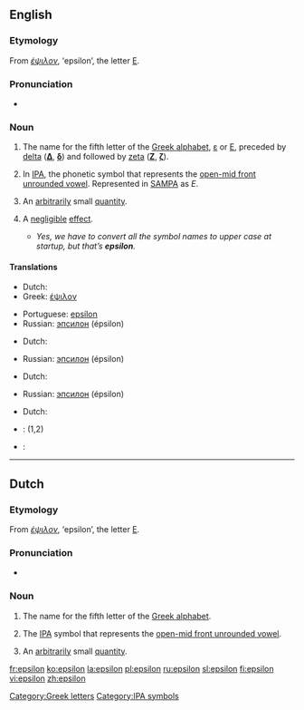 {{letter_disp2|delta|[[Image:Greek_uc_epsilon.png|35px]][[Image:Greek_lc_epsilon.png|24px]]|zeta|έψιλον|Ε|ε}}
==English==

===Etymology===
From {{Gr.}} ''[[έψιλον]]'', ‘epsilon’, the letter [[Ε]].

===Pronunciation===
* {{IPA|/ɛpsɪlɒn/}}

===Noun===
{{en-noun|s|-}}

# The name for the fifth letter of the [[Greek alphabet]], [[ε]] or [[Ε]], preceded by [[delta]] ('''[[Δ]]''', '''[[δ]]''') and followed by [[zeta]] ('''[[Ζ]]''', '''[[ζ]]''').
# {{context|phonetics}} In [[International Phonetic Alphabet|IPA]], the phonetic symbol that represents the [[w:open-mid front unrounded vowel|open-mid front unrounded vowel]]. Represented in [[SAMPA]] as ''E''.
# {{context|mathematics}} An [[arbitrarily]] small [[quantity]].
# {{context|computing|colloquial}} A [[negligible]] [[effect]].
#* ''Yes, we have to convert all the symbol names to upper case at startup, but that’s '''epsilon'''.''

====Translations====
{{trans-top|name for the fifth letter of the Greek alphabet}}
*Dutch: {{t-|nl|epsilon|mf}}
*Greek: [[έψιλον]] {{n}}
{{trans-mid}}
*Portuguese: [[epsílon]] {{m}}
*Russian: [[эпсилон]] (épsilon) {{m}}
{{trans-bottom}}

{{trans-top|symbol for front half open unrounded vowel}}
*Dutch: {{t-|nl|epsilon|mf}}
{{trans-mid}}
*Russian: [[эпсилон]] (épsilon) {{m}}
{{trans-bottom}}

{{trans-top|arbitrarily small quantity}}
*Dutch: {{t-|nl|epsilon|mf}}
{{trans-mid}}
*Russian: [[эпсилон]] (épsilon) {{m}}
{{trans-bottom}}

{{trans-top|negligible effect}}
*Dutch: {{t|nl|kleinigheid|f}}
{{trans-mid}}
{{trans-bottom}}

{{checktrans}}
{{trans-top|Translations to be checked}}
*{{ttbc|Interlingua}}: {{t-|ia|epsilon|xs=Interlingua}} (1,2)
{{trans-mid}}
*{{ttbc|Swedish}}: {{t-|sv|epsilon}}
{{trans-bottom}}

[[Category:Greek letters]]
[[Category:IPA symbols]]

----

==Dutch==

===Etymology===
From {{Gr.|nl}} ''[[έψιλον]]'', ‘epsilon’, the letter [[Ε]].

===Pronunciation===
* {{IPA|/ɛpsilɔn/}}

===Noun===
{{nl-noun2|m|g2=f|s|netje}}

# The name for the fifth letter of the [[Greek alphabet]].
# {{context|phonetics|lang=nl}} The [[IPA]] symbol that represents the [[w:open-mid front unrounded vowel|open-mid front unrounded vowel]].
# {{context|mathematics|lang=nl}} An [[arbitrarily]] small [[quantity]].

[[fr:epsilon]]
[[ko:epsilon]]
[[la:epsilon]]
[[pl:epsilon]]
[[ru:epsilon]]
[[sl:epsilon]]
[[fi:epsilon]]
[[vi:epsilon]]
[[zh:epsilon]]
